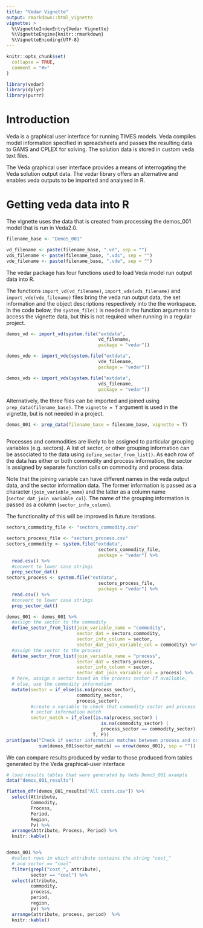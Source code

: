 ```yaml
---
title: "Vedar Vignette"
output: rmarkdown::html_vignette
vignette: >
  %\VignetteIndexEntry{Vedar Vignette}
  %\VignetteEngine{knitr::rmarkdown}
  %\VignetteEncoding{UTF-8}
---
```


```r
knitr::opts_chunk$set(
  collapse = TRUE,
  comment = "#>"
)
```

```r
library(vedar)
library(dplyr)
library(purrr)
```

# Introduction

Veda is a graphical user interface for running TIMES models. Veda compiles model information specified in spreadsheets and passes the resulting data to GAMS and CPLEX for solving. The solution data is stored in custom veda text files. 

The Veda graphical user interface provides a means of interrogating the Veda solution output data. The vedar library offers an alternative and enables veda outputs to be imported and analysed in R.

# Getting veda data into R

The vignette uses the data that is created from processing the demos_001 model that is run in Veda2.0. 

```r

filename_base <- "DemoS_001"

vd_filename <- paste(filename_base, ".vd", sep = "")
vds_filename <- paste(filename_base, ".vds", sep = "")
vde_filename <- paste(filename_base, ".vde", sep = "")
```


The vedar package has four functions used to load Veda model run output data into R.

The functions `import_vd(vd_filename)`, `import_vds(vds_filename)` and `import_vde(vde_filename)` files bring the veda run output data, the set information and the object descriptions respectively into the the workspace. In the code below, the `system_file()` is needed in the function arguments to access the vignette data, but this is not required when running in a regular project.

```r

demos_vd <- import_vd(system.file("extdata", 
                                  vd_filename,
                                  package = "vedar"))

demos_vde <- import_vde(system.file("extdata", 
                                  vde_filename,
                                  package = "vedar"))

demos_vds <- import_vds(system.file("extdata", 
                                  vds_filename,
                                  package = "vedar"))

```

Alternatively, the three files can be imported and joined using `prep_data(filename_base)`. The `vignette = T` argument is used in the vignette, but is not needed in a project.

```r
demos_001 <- prep_data(filename_base = filename_base, vignette = T)



```

Processes and commodities are likely to be assigned to particular grouping variables (e.g. sectors). A list of sector, or other grouping information can be associated to the data using `define_sector_from_list()`. As each row of the data has either or both commodity and process information, the sector is assigned by separate function calls on commodity and process data. 

Note that the joining variable can have different names in the veda output data, and the  sector information data. The former information is passed as a character (`join_variable_name`) and the latter as a column name (`sector_dat_join_variable_col`). The name of the grouping information is passed as a column (`sector_info_column`). 

The functionality of this will be improved in future iterations.


```r
sectors_commodity_file <- "sectors_commodity.csv"

sectors_process_file <- "sectors_process.csv"
sectors_commodity <- system.file("extdata", 
                                  sectors_commodity_file,
                                  package = "vedar") %>%
  read.csv() %>%
  #convert to lower case strings
  prep_sector_dat()
sectors_process <- system.file("extdata", 
                                  sectors_process_file,
                                  package = "vedar") %>%
  read.csv() %>%
  #convert to lower case strings
  prep_sector_dat()

demos_001 <- demos_001 %>%
  #assign the sector to the commodity
  define_sector_from_list(join_variable_name = "commodity", 
                          sector_dat = sectors_commodity, 
                          sector_info_column = sector, 
                          sector_dat_join_variable_col = commodity) %>%
  #assign the sector to the process
  define_sector_from_list(join_variable_name = "process", 
                          sector_dat = sectors_process, 
                          sector_info_column = sector, 
                          sector_dat_join_variable_col = process) %>%
  # here, assign a sector based on the process sector if available,
  # else, use the commodity information
  mutate(sector = if_else(is.na(process_sector), 
                          commodity_sector, 
                          process_sector), 
         #create a variable to check that commodity sector and process
         # sector information match
         sector_match = if_else((is.na(process_sector) |
                                   is.na(commodity_sector) |
                                   process_sector == commodity_sector), 
                                T, F))
print(paste("Check if sector information matches between process and commodity: ", 
            sum(demos_001$sector_match) == nrow(demos_001), sep = ""))
```
We can compare results produced by vedar to those produced from tables generated by the Veda graphical-user interface
```r

# load results tables that were generated by Veda DemoS_001 example
data("demos_001_results")

flatten_dfr(demos_001_results["All costs.csv"]) %>%
  select(Attribute, 
         Commodity, 
         Process, 
         Period, 
         Region,
         Pv) %>%
  arrange(Attribute, Process, Period) %>%
  knitr::kable()


demos_001 %>% 
  #select rows in which attribute contains the string "cost_" 
  # and sector == "coal"
  filter(grepl("cost_", attribute), 
         sector == "coal") %>%
  select(attribute, 
         commodity, 
         process, 
         period, 
         region,
         pv) %>%
  arrange(attribute, process, period)  %>%
  knitr::kable()
```


